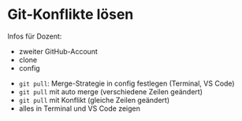 
# Git-Konflikte lösen

<Callout type="info" emoji="👨🏻‍💻">
Infos für Dozent: 

- zweiter GitHub-Account
- clone
- config 
</Callout>

- `git pull`: Merge-Strategie in config festlegen (Terminal, VS Code)
- `git pull` mit auto merge (verschiedene Zeilen geändert)
- `git pull` mit Konflikt (gleiche Zeilen geändert)
- alles in Terminal und VS Code zeigen